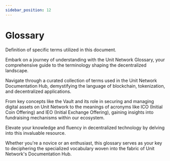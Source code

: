 ```yaml
---
sidebar_position: 12
---
```


# Glossary

Definition of specific terms utilized in this document.

Embark on a journey of understanding with the Unit Network Glossary, your comprehensive guide to the terminology shaping the decentralized landscape.

Navigate through a curated collection of terms used in the Unit Network Documentation Hub, demystifying the language of blockchain, tokenization, and decentralized applications.

From key concepts like the Vault and its role in securing and managing digital assets on Unit Network to the meanings of acronyms like ICO (Initial Coin Offering) and IEO (Initial Exchange Offering), gaining insights into fundraising mechanisms within our ecosystem.

Elevate your knowledge and fluency in decentralized technology by delving into this invaluable resource.

Whether you're a novice or an enthusiast, this glossary serves as your key to deciphering the specialized vocabulary woven into the fabric of Unit Network's Documentation Hub.
